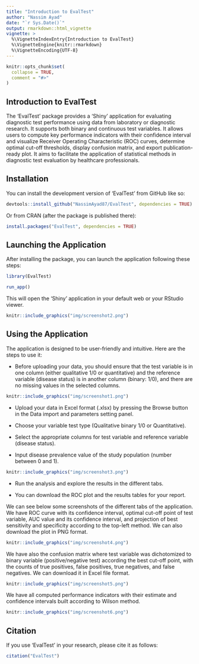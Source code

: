 ---
title: "Introduction to EvalTest"
author: "Nassim Ayad"
date: "`r Sys.Date()`"
output: rmarkdown::html_vignette
vignette: >
  %\VignetteIndexEntry{Introduction to EvalTest}
  %\VignetteEngine{knitr::rmarkdown}
  %\VignetteEncoding{UTF-8}
---

```{r, include = FALSE}
knitr::opts_chunk$set(
  collapse = TRUE,
  comment = "#>"
)
```

## Introduction to EvalTest

The 'EvalTest' package provides a 'Shiny' application for evaluating diagnostic test performance using data from laboratory or diagnostic research. It supports both binary and continuous test variables. It allows users to compute key performance indicators with their confidence interval and visualize Receiver Operating Characteristic (ROC) curves, determine optimal cut-off thresholds, display confusion matrix, and export publication-ready plot. It aims to facilitate the application of statistical methods in diagnostic test evaluation by healthcare professionals.

## Installation

You can install the development version of 'EvalTest' from GitHub like so:

```{r install_github, eval = FALSE}
devtools::install_github("NassimAyad87/EvalTest", dependencies = TRUE)
```

Or from CRAN (after the package is published there):

```{r setup, eval = FALSE}
install.packages("EvalTest", dependencies = TRUE)
```

## Launching the Application

After installing the package, you can launch the application following these steps:

```{r library_call, eval = FALSE}
library(EvalTest)
```

```{r launch, eval = FALSE}
run_app() 
```

This will open the 'Shiny' application in your default web or your RStudio viewer.

```{r display_app, eval = TRUE, echo=FALSE, out.width= "80%"}
knitr::include_graphics("img/screenshot2.png")
```

## Using the Application

The application is designed to be user-friendly and intuitive. Here are the steps to use it:

-   Before uploading your data, you should ensure that the test variable is in one column (either qualitative 1/0 or quantitative) and the reference variable (disease status) is in another column (binary: 1/0), and there are no missing values in the selected columns.

```{r display_data, eval = TRUE, echo=FALSE, out.width= "80%"}
knitr::include_graphics("img/screenshot1.png")
```

-   Upload your data in Excel format (.xlsx) by pressing the Browse button in the Data import and parameters setting panel.

-   Choose your variable test type (Qualitative binary 1/0 or Quantitative).

-   Select the appropriate columns for test variable and reference variable (disease status).

-   Input disease prevalence value of the study population (number between 0 and 1).

```{r display_setting, eval = TRUE, echo=FALSE, out.width= "80%"}
knitr::include_graphics("img/screenshot3.png")
```

-   Run the analysis and explore the results in the different tabs.

-   You can download the ROC plot and the results tables for your report.

We can see below some screenshots of the different tabs of the application. 
We have ROC curve with its confidence interval, optimal cut-off point of test variable, AUC value and its confidence interval, and projection of best sensitivity and specificity according to the top-left method. We can also download the plot in PNG format.

```{r display_plot, eval = TRUE, echo=FALSE, out.width= "80%"}
knitr::include_graphics("img/screenshot4.png")
```

We have also the confusion matrix where test variable was dichotomized to binary variable (positive/negative test) according the best cut-off point, with the counts of true positives, false positives, true negatives, and false negatives. We can download it in Excel file format.

```{r display_matrix, eval = TRUE, echo=FALSE, out.width= "80%"}
knitr::include_graphics("img/screenshot5.png")
```

We have all computed performance indicators with their estimate and confidence intervals built according to Wilson method. 

```{r display_indicators, eval = TRUE, echo=FALSE, out.width= "80%"}
knitr::include_graphics("img/screenshot6.png")
```

## Citation

If you use 'EvalTest' in your research, please cite it as follows:

```{r citation, eval = FALSE}
citation("EvalTest")
```


